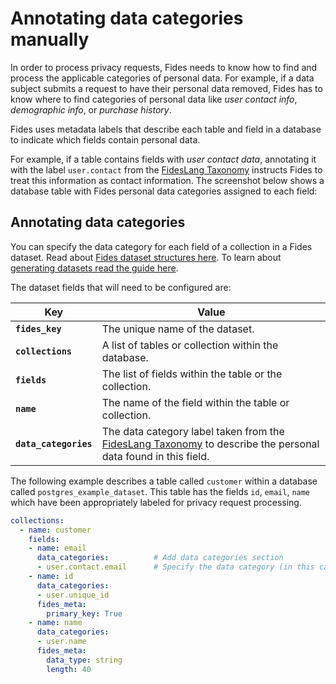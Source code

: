 
# Annotating data categories manually
In order to process privacy requests, Fides needs to know how to find and process the applicable categories of personal data. For example, if a data subject submits a request to have their personal data removed, Fides has to know where to find categories of personal data like _user contact info_, _demographic info_, or _purchase history_. 

Fides uses metadata labels that describe each table and field in a database to indicate which fields contain personal data.

For example, if a table contains fields with _user contact data_, annotating it with the label `user.contact` from the [FidesLang Taxonomy](https://ethyca.github.io/fideslang/taxonomy/data_categories/) instructs Fides to treat this information as contact information. The screenshot below shows a database table with Fides personal data categories assigned to each field:

<Screenshot img="/docs/assets/img/privacy-requests/sample_annotations.gif" description="Sample annotations" /> 

## Annotating data categories

You can specify the data category for each field of a collection in a Fides dataset. Read about [Fides dataset structures here](/dev-docs/datasets/structure).
To learn about [generating datasets read the guide here](/dev-docs/datasets/generate-datasets).

The dataset fields that will need to be configured are: 

| Key | Value |
|-----|-------|
| **`fides_key`** | The unique name of the dataset. |
| **`collections`** | A list of tables or collection within the database. |
| **`fields`** | The list of fields within the table or the collection. |
| **`name`** | The name of the field within the table or collection. |
| **`data_categories`** | The data category label taken from the [FidesLang Taxonomy](https://ethyca.github.io/fideslang/taxonomy/data_categories/) to describe the personal data found in this field.

The following example describes a table called `customer` within a database called `postgres_example_dataset`. This table has the fields `id`, `email`, `name` which have been appropriately labeled for privacy request processing.

```yaml filename="postgres_dataset.yml"
collections:
  - name: customer
    fields:
    - name: email
      data_categories:          # Add data categories section
      - user.contact.email      # Specify the data category (in this case email)
    - name: id
      data_categories: 
      - user.unique_id
      fides_meta:
        primary_key: True
    - name: name
      data_categories:
      - user.name
      fides_meta:
        data_type: string
        length: 40
```